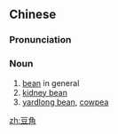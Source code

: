 ==Chinese==
{{zh-forms}}

===Pronunciation===
{{zh-pron
|m=dòujiǎo
|c=dau6 gok3
|cat=n
}}

===Noun===
{{zh-noun}}
# [[bean]] in general
# [[kidney bean]]
# [[yardlong bean]], [[cowpea]]

[[zh:豆角]]